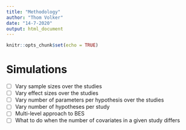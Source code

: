 ```yaml
---
title: "Methodology"
author: "Thom Volker"
date: "14-7-2020"
output: html_document
---
```


```r
knitr::opts_chunk$set(echo = TRUE)
```

# Simulations

- [ ] Vary sample sizes over the studies
- [ ] Vary effect sizes over the studies
- [ ] Vary number of parameters per hypothesis over the studies
- [ ] Vary number of hypotheses per study
- [ ] Multi-level approach to BES
- [ ] What to do when the number of covariates in a given study differs

